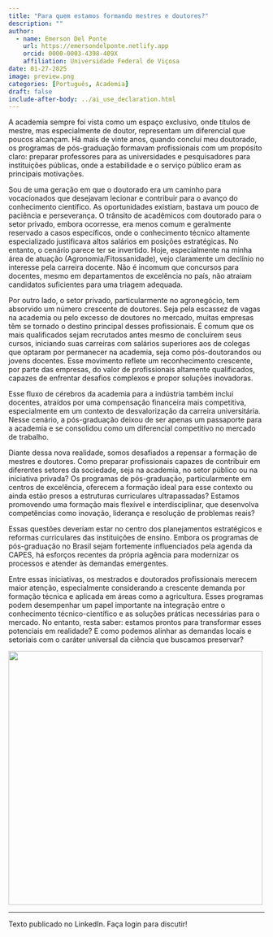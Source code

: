 ```yaml
---
title: "Para quem estamos formando mestres e doutores?"
description: ""
author:
  - name: Emerson Del Ponte
    url: https://emersondelponte.netlify.app
    orcid: 0000-0003-4398-409X
    affiliation: Universidade Federal de Viçosa
date: 01-27-2025
image: preview.png
categories: [Português, Academia] 
draft: false 
include-after-body: ../ai_use_declaration.html
---
```


A academia sempre foi vista como um espaço exclusivo, onde títulos de mestre, mas especialmente de doutor, representam um diferencial que poucos alcançam. Há mais de vinte anos, quando concluí meu doutorado, os programas de pós-graduação formavam profissionais com um propósito claro: preparar professores para as universidades e pesquisadores para instituições públicas, onde a estabilidade e o serviço público eram as principais motivações.

Sou de uma geração em que o doutorado era um caminho para vocacionados que desejavam lecionar e contribuir para o avanço do conhecimento científico. As oportunidades existiam, bastava um pouco de paciência e perseverança. O trânsito de acadêmicos com doutorado para o setor privado, embora ocorresse, era menos comum e geralmente reservado a casos específicos, onde o conhecimento técnico altamente especializado justificava altos salários em posições estratégicas. No entanto, o cenário parece ter se invertido. Hoje, especialmente na minha área de atuação (Agronomia/Fitossanidade), vejo claramente um declínio no interesse pela carreira docente. Não é incomum que concursos para docentes, mesmo em departamentos de excelência no país, não atraiam candidatos suficientes para uma triagem adequada.

Por outro lado, o setor privado, particularmente no agronegócio, tem absorvido um número crescente de doutores. Seja pela escassez de vagas na academia ou pelo excesso de doutores no mercado, muitas empresas têm se tornado o destino principal desses profissionais. É comum que os mais qualificados sejam recrutados antes mesmo de concluírem seus cursos, iniciando suas carreiras com salários superiores aos de colegas que optaram por permanecer na academia, seja como pós-doutorandos ou jovens docentes. Esse movimento reflete um reconhecimento crescente, por parte das empresas, do valor de profissionais altamente qualificados, capazes de enfrentar desafios complexos e propor soluções inovadoras.

Esse fluxo de cérebros da academia para a indústria também inclui docentes, atraídos por uma compensação financeira mais competitiva, especialmente em um contexto de desvalorização da carreira universitária. Nesse cenário, a pós-graduação deixou de ser apenas um passaporte para a academia e se consolidou como um diferencial competitivo no mercado de trabalho.

Diante dessa nova realidade, somos desafiados a repensar a formação de mestres e doutores. Como preparar profissionais capazes de contribuir em diferentes setores da sociedade, seja na academia, no setor público ou na iniciativa privada? Os programas de pós-graduação, particularmente em centros de excelência, oferecem a formação ideal para esse contexto ou ainda estão presos a estruturas curriculares ultrapassadas? Estamos promovendo uma formação mais flexível e interdisciplinar, que desenvolva competências como inovação, liderança e resolução de problemas reais?

Essas questões deveriam estar no centro dos planejamentos estratégicos e reformas curriculares das instituições de ensino. Embora os programas de pós-graduação no Brasil sejam fortemente influenciados pela agenda da CAPES, há esforços recentes da própria agência para modernizar os processos e atender às demandas emergentes.

Entre essas iniciativas, os mestrados e doutorados profissionais merecem maior atenção, especialmente considerando a crescente demanda por formação técnica e aplicada em áreas como a agricultura. Esses programas podem desempenhar um papel importante na integração entre o conhecimento técnico-científico e as soluções práticas necessárias para o mercado. No entanto, resta saber: estamos prontos para transformar esses potenciais em realidade? E como podemos alinhar as demandas locais e setoriais com o caráter universal da ciência que buscamos preservar?

![](preview.png){fig-align="center" width="500"}

------------------------------------------------------------------------

Texto publicado no LinkedIn. Faça login para discutir!
